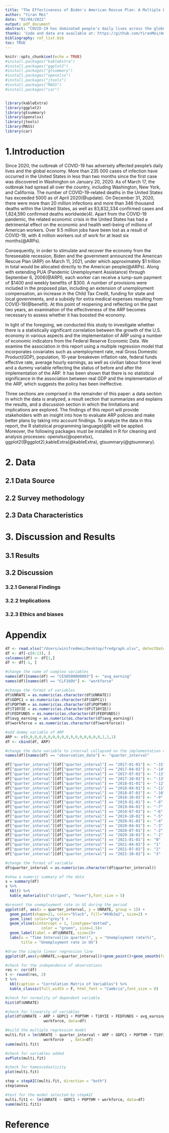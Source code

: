 ```yaml
---
title: "The Effectiveness of Biden's American Rescue Plan: A Multiple Linear Regression Analysis"
author: "Yiran Mei"
date: "02/04/2022"
output: pdf_document
abstract: "COVID-19 has dominated people's daily lives across the globe since its emergence at the beginning of 2020. In order to combat the adverse effects of the recession on the United States economy, President Biden announced and signed the American Rescue Plan (ARP) to stimulate the market. The purpose of this study is to investigate the impact of the plan's implementation on a number of economic indicators such as the unemployment rate and inflation rate using a multiple regression model. Additionally, statistical techniques such as regression analysis, correlation analysis, and ANOVA are applied to analyze the regression model's results. We estimate that the ARP has no statistical significance with respect to these economic indicators based on our regression model. Statistical analysis of data and evaluation of statistical results will be conducted using the R statistical programming language, version 4.1.2."
thanks: 'Code and data are available at: https://github.com/YiranMei/American-Rescue-Plan.'
bibliography: ref_list.bib
toc: TRUE
---
```


```r
knitr::opts_chunk$set(echo = TRUE)
#install.packages("kableExtra")
#install.packages("ggplot2")
#install.packages("gtsummary")
#install.packages("openxlsx")
#install.packages("jtools")
#install.packages("MASS")
#install.packages("car")


library(kableExtra)
library(ggplot2)
library(gtsummary)
library(openxlsx)
library(jtools)
library(MASS)
library(car)


```

# 1.Introduction
Since 2020, the outbreak of COVID-19 has adversely affected people's daily lives and the global economy. More than 235 000 cases of infection have occurred in the United States in less than two months since the first case was discovered in Washington on January 20, 2020. As of March 17, the outbreak had spread all over the country, including Washington, New York, and California. The number of COVID-19-related deaths in the United States has exceeded 5000 as of April 2020(@update). On December 31, 2020, there were more than 20 million infections and more than 346 thousand deaths within the United States, as well as 83,832,334 confirmed cases and 1,824,590 confirmed deaths worldwide(4). Apart from the COVID-19 pandemic, the related economic crisis in the United States has had a detrimental effect on the economic and health well-being of millions of American workers. Over 9.5 million jobs have been lost as a result of COVID-19, with 4 million workers out of work for at least six months(@ARPs).

Consequently, in order to stimulate and recover the economy from the foreseeable recession, Biden and the government announced the American Rescue Plan (ARP) on March 11, 2021, under which approximately $1 trillion in total would be allocated directly to the American people(@ARPs). Along with extending PUA (Pandemic Unemployment Assistance) through September 6, 2006(@ARPl), each worker can receive a lump-sum payment of $1400 and weekly benefits of $300. A number of provisions were included in the proposed plan, including an extension of unemployment compensation, an increase in the Child Tax Credit, funding for state and local governments, and a subsidy for extra medical expenses resulting from COVID-19(@benefit). At this point of reopening and reflecting on the past two years, an examination of the effectiveness of the ARP becomes necessary to assess whether it has boosted the economy.

In light of the foregoing, we conducted this study to investigate whether there is a statistically significant correlation between the growth of the U.S. economy in various aspects and the implementation of ARP using a number of economic indicators from the Federal Reserve Economic Data. We examine the association in this report using a multiple regression model that incorporates covariates such as unemployment rate, real Gross Domestic Product(GDP), population, 10-year breakeven inflation rate, federal funds effective rate, average hourly earnings, as well as civilian labour force level and a dummy variable reflecting the status of before and after the implementation of the ARP. It has been shown that there is no statistical significance in the association between real GDP and the implementation of the ARP, which suggests the policy has been ineffective. 
 
Three sections are comprised in the remainder of this paper: a data section in which the data is analyzed, a result section that summarizes and explains the results, and a discussion section in which the limitations and implications are explored. The findings of this report will provide stakeholders with an insight into how to evaluate ARP policies and make better plans by taking into account findings.
To analyze the data in this report, the R statistical programming language(@R) will be applied. Moreover, the following packages must be installed in R for cleaning and analysis processes: openxlsx(@openxlsx), ggplot2(@ggplot2),kableExtra(@kableExtra), gtsummary(@gtsummary).


# 2. Data

## 2.1 Data Source


## 2.2 Survey methodology


## 2.3 Data Characteristics


# 3. Discussion and Results


## 3.1 Results



## 3.2 Discussion

### 3.2.1 General Findings




### 3.2.2 Implications
### 3.2.3 Ethics and biases

# Appendix


```r
df <- read.xlsx("/Users/winifredmei/Desktop/fredgraph.xlsx", detectDates = TRUE)
df <- df[-c(0:13), ]
colnames(df) <- df[1,]
df <- df[-1, ]
```


```r
#change the name of complex variables
names(df)[names(df) == "CES0500000003"] <- "avg_earning"
names(df)[names(df) == "CLF16OV"] <- "workforce"

#change the format of variables
df$UNRATE = as.numeric(as.character(df$UNRATE))
df$GDPC1 = as.numeric(as.character(df$GDPC1))
df$POPTHM = as.numeric(as.character(df$POPTHM))
df$T10YIE = as.numeric(as.character(df$T10YIE))
df$FEDFUNDS = as.numeric(as.character(df$FEDFUNDS))
df$avg_earning = as.numeric(as.character(df$avg_earning))
df$workforce = as.numeric(as.character(df$workforce))

#add dummy variable of ARP
ARP <- c(0,0,0,0,0,0,0,0,0,0,0,0,0,0,0,0,0,1,1,1)
df <- cbind(df, ARP)

```

```r

#change the date variable to interval collapsed on the implementation of ARP
names(df)[names(df) == "observation_date"] <- "quarter_interval"

df["quarter_interval"][df["quarter_interval"] == "2017-01-01"] <- "-15"
df["quarter_interval"][df["quarter_interval"] == "2017-04-01"] <- "-14"
df["quarter_interval"][df["quarter_interval"] == "2017-07-01"] <- "-13"
df["quarter_interval"][df["quarter_interval"] == "2017-10-01"] <- "-13"
df["quarter_interval"][df["quarter_interval"] == "2018-01-01"] <- "-12"
df["quarter_interval"][df["quarter_interval"] == "2018-04-01"] <- "-11"
df["quarter_interval"][df["quarter_interval"] == "2018-07-01"] <- "-10"
df["quarter_interval"][df["quarter_interval"] == "2018-10-01"] <- "-9"
df["quarter_interval"][df["quarter_interval"] == "2019-01-01"] <- "-8"
df["quarter_interval"][df["quarter_interval"] == "2019-04-01"] <- "-7"
df["quarter_interval"][df["quarter_interval"] == "2019-07-01"] <- "-6"
df["quarter_interval"][df["quarter_interval"] == "2019-10-01"] <- "-5"
df["quarter_interval"][df["quarter_interval"] == "2020-01-01"] <- "-4"
df["quarter_interval"][df["quarter_interval"] == "2020-04-01"] <- "-3"
df["quarter_interval"][df["quarter_interval"] == "2020-07-01"] <- "-2"
df["quarter_interval"][df["quarter_interval"] == "2020-10-01"] <- "-1"
df["quarter_interval"][df["quarter_interval"] == "2021-01-01"] <- "0"
df["quarter_interval"][df["quarter_interval"] == "2021-04-01"] <- "1"
df["quarter_interval"][df["quarter_interval"] == "2021-07-01"] <- "2"
df["quarter_interval"][df["quarter_interval"] == "2021-10-01"] <- "3"

#change the format of variable
df$quarter_interval = as.numeric(as.character(df$quarter_interval))
```

```r
#show a numeric summary of the data
s = summary(df)
s %>%
  kbl() %>%
  kable_material(c("striped", "hover"),font_size = 5)
```

```r
#present the unemployment rate in US during the period
ggplot(df, aes(x = quarter_interval, y = UNRATE, group = 1)) +
  geom_point(shape=21, color="black", fill="#69b3a2", size=2) +
  geom_line( color="grey") +
  geom_vline(xintercept = 1, linetype="dotted", 
                color = "green", size=1.5)+
  geom_label(label = df$UNRATE, size=2)+
  labs(x = "Time Interval(in quarter)", y = "Unemployment rate(%)", 
       title = "Unemployment rate in US")
```

```r
#draw the simple linear regression line
ggplot(df,aes(y=UNRATE,x=quarter_interval))+geom_point()+geom_smooth(formula = y ~ x, method = "lm") 
```


```r
#check for the independence of observations
res <- cor(df)
t <- round(res, 2)
t %>%
  kbl(caption = "Correlation Matrix of Variables") %>%
  kable_classic(full_width = F, html_font = "Cambria",font_size = 8)
```
```r
#check for normality of dependent variable
hist(df$UNRATE)
```
\newpage

```r
#check for linearity of variables
plot(df$UNRATE ~ ARP + GDPC1 + POPTHM + T10YIE + FEDFUNDS + avg_earning + 
                 workforce, data=df)
```

```r
#build the multiple regression model
multi.fit = lm(UNRATE ~ quarter_interval + ARP + GDPC1 + POPTHM + T10YIE + FEDFUNDS + avg_earning + 
                 workforce   , data=df)
summ(multi.fit)
```
```r
#check for variables added
avPlots(multi.fit)
```

```r
#check for homoscedasticity
plot(multi.fit)
```
```r
step = stepAIC(multi.fit, direction = "both")
step$anova 
```


```r
#test for the model selected by stepAIC
multi.fit1 <- lm(UNRATE ~ GDPC1 + POPTHM + workforce, data=df)
summ(multi.fit1)
```




# Reference


